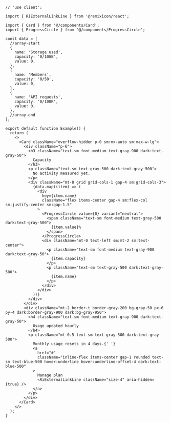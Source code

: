 ````tsx
// 'use client';

import { RiExternalLinkLine } from '@remixicon/react';

import { Card } from '@/components/Card';
import { ProgressCircle } from '@/components/ProgressCircle';

const data = [
  //array-start
  {
    name: 'Storage used',
    capacity: '0/10GB',
    value: 0,
  },
  {
    name: 'Members',
    capacity: '0/50',
    value: 0,
  },
  {
    name: 'API requests',
    capacity: '0/100K',
    value: 0,
  },
  //array-end
];

export default function Example() {
  return (
    <>
      <Card className="overflow-hidden p-0 sm:mx-auto sm:max-w-lg">
        <div className="p-6">
          <h3 className="text-sm font-medium text-gray-900 dark:text-gray-50">
            Capacity
          </h3>
          <p className="text-sm text-gray-500 dark:text-gray-500">
            No activity measured yet.
          </p>
          <div className="mt-8 grid grid-cols-1 gap-4 sm:grid-cols-3">
            {data.map((item) => (
              <div
                key={item.name}
                className="flex items-center gap-4 sm:flex-col sm:justify-center sm:gap-1.5"
              >
                <ProgressCircle value={0} variant="neutral">
                  <span className="text-sm font-medium text-gray-500 dark:text-gray-500">
                    {item.value}%
                  </span>
                </ProgressCircle>
                <div className="mt-0 text-left sm:mt-2 sm:text-center">
                  <p className="text-sm font-medium text-gray-900 dark:text-gray-50">
                    {item.capacity}
                  </p>
                  <p className="text-sm text-gray-500 dark:text-gray-500">
                    {item.name}
                  </p>
                </div>
              </div>
            ))}
          </div>
        </div>
        <div className="mt-2 border-t border-gray-200 bg-gray-50 px-6 py-4 dark:border-gray-900 dark:bg-gray-950">
          <h4 className="text-sm font-medium text-gray-900 dark:text-gray-50">
            Usage updated hourly
          </h4>
          <p className="mt-0.5 text-sm text-gray-500 dark:text-gray-500">
            Monthly usage resets in 4 days.{' '}
            <a
              href="#"
              className="inline-flex items-center gap-1 rounded text-sm text-blue-500 hover:underline hover:underline-offset-4 dark:text-blue-500"
            >
              Manage plan
              <RiExternalLinkLine className="size-4" aria-hidden={true} />
            </a>
          </p>
        </div>
      </Card>
    </>
  );
}

````